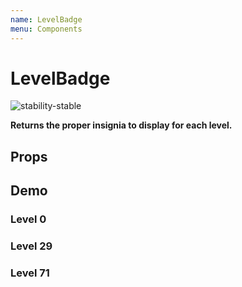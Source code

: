 ```yaml
---
name: LevelBadge
menu: Components
---
```





# LevelBadge

![stability-stable](https://img.shields.io/badge/stability-stable-green.svg)

**Returns the proper insignia to display for each level.**

## Props

<PropsTable of={LevelBadge} />

## Demo

### Level 0

<Playground>
  <LevelBadge />
</Playground>

### Level 29

<Playground>
  <LevelBadge level={29} />
</Playground>

### Level 71

<Playground>
  <LevelBadge level={71} />
</Playground>